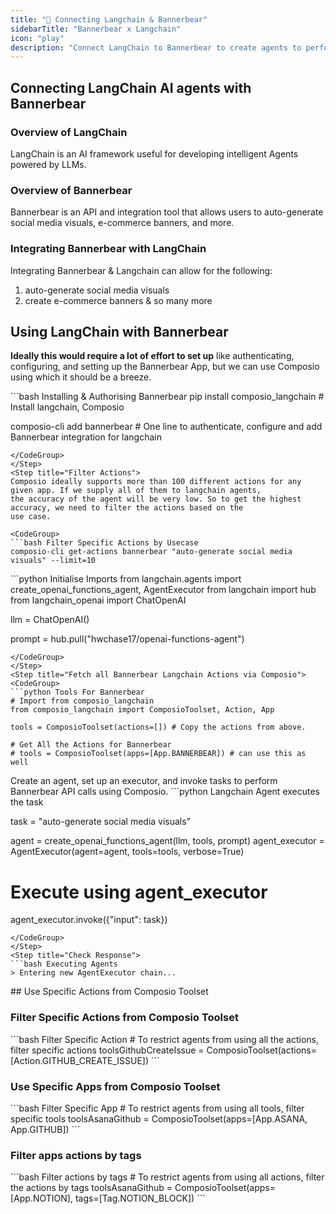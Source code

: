 ```yaml
---
title: "🚀 Connecting Langchain & Bannerbear"
sidebarTitle: "Bannerbear x Langchain"
icon: "play"
description: "Connect LangChain to Bannerbear to create agents to perform tasks using natural language"
---
```


## Connecting LangChain AI agents with Bannerbear

### Overview of LangChain

LangChain is an AI framework useful for developing intelligent Agents powered by LLMs.

### Overview of Bannerbear

Bannerbear is an API and integration tool that allows users to auto-generate social media visuals, e-commerce banners, and more.

### Integrating Bannerbear with LangChain

Integrating Bannerbear & Langchain can allow for the following:

1. auto-generate social media visuals
2. create e-commerce banners
& so many more

## Using LangChain with Bannerbear

<Steps>
<Step title="Setting Up the Environment">

**Ideally this would require a lot of effort to set up** like authenticating, configuring, and setting up the Bannerbear App, but we can use Composio using which it should be a breeze.

<CodeGroup>
```bash Installing & Authorising Bannerbear
pip install composio_langchain # Install langchain, Composio 

composio-cli add bannerbear # One line to authenticate, configure and add Bannerbear integration for langchain
```
</CodeGroup>
</Step>
<Step title="Filter Actions">
Composio ideally supports more than 100 different actions for any given app. If we supply all of them to langchain agents, 
the accuracy of the agent will be very low. So to get the highest accuracy, we need to filter the actions based on the 
use case.

<CodeGroup>
```bash Filter Specific Actions by Usecase
composio-cli get-actions bannerbear "auto-generate social media visuals" --limit=10
```
</CodeGroup>

</Step>
<Step title="Import Base Packages">

<CodeGroup>
```python Initialise Imports
from langchain.agents import create_openai_functions_agent, AgentExecutor
from langchain import hub
from langchain_openai import ChatOpenAI


llm = ChatOpenAI()

prompt = hub.pull("hwchase17/openai-functions-agent")
```
</CodeGroup>
</Step>
<Step title="Fetch all Bannerbear Langchain Actions via Composio">
<CodeGroup>
```python Tools For Bannerbear
# Import from composio_langchain
from composio_langchain import ComposioToolset, Action, App

tools = ComposioToolset(actions=[]) # Copy the actions from above. 

# Get All the Actions for Bannerbear
# tools = ComposioToolset(apps=[App.BANNERBEAR]) # can use this as well
```
</CodeGroup>
</Step>
<Step title="Execute the Agent">
Create an agent, set up an executor, and invoke tasks to perform Bannerbear API calls using Composio. 
<CodeGroup>
```python Langchain Agent executes the task

task = "auto-generate social media visuals"

agent = create_openai_functions_agent(llm, tools, prompt)
agent_executor = AgentExecutor(agent=agent, tools=tools, verbose=True)

# Execute using agent_executor
agent_executor.invoke({"input": task})
```
</CodeGroup>
</Step>
<Step title="Check Response">
```bash Executing Agents
> Entering new AgentExecutor chain...
```
</Step>
</Steps>
## Use Specific Actions from Composio Toolset

### Filter Specific Actions from Composio Toolset

<CodeGroup>
```bash Filter Specific Action
# To restrict agents from using all the actions, filter specific actions
toolsGithubCreateIssue = ComposioToolset(actions=[Action.GITHUB_CREATE_ISSUE])
```
</CodeGroup>

### Use Specific Apps from Composio Toolset
<CodeGroup>
```bash Filter Specific App
# To restrict agents from using all tools, filter specific tools
toolsAsanaGithub = ComposioToolset(apps=[App.ASANA, App.GITHUB])
```
</CodeGroup>

### Filter apps actions by tags 
<CodeGroup>
```bash Filter actions by tags
# To restrict agents from using all actions, filter the actions by tags
toolsAsanaGithub = ComposioToolset(apps=[App.NOTION], tags=[Tag.NOTION_BLOCK])
```
</CodeGroup>

